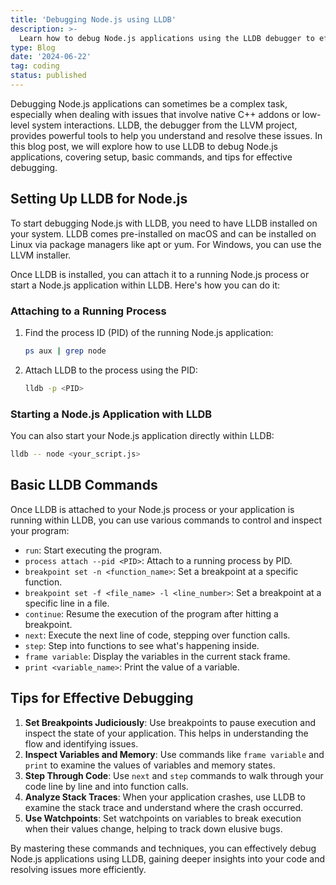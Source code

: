 ```yaml
---
title: 'Debugging Node.js using LLDB'
description: >-
  Learn how to debug Node.js applications using the LLDB debugger to efficiently identify and resolve issues in your Node.js code.
type: Blog
date: '2024-06-22'
tag: coding
status: published
---
```


Debugging Node.js applications can sometimes be a complex task, especially when dealing with issues that involve native C++ addons or low-level system interactions. LLDB, the debugger from the LLVM project, provides powerful tools to help you understand and resolve these issues. In this blog post, we will explore how to use LLDB to debug Node.js applications, covering setup, basic commands, and tips for effective debugging.

## Setting Up LLDB for Node.js

To start debugging Node.js with LLDB, you need to have LLDB installed on your system. LLDB comes pre-installed on macOS and can be installed on Linux via package managers like apt or yum. For Windows, you can use the LLVM installer.

Once LLDB is installed, you can attach it to a running Node.js process or start a Node.js application within LLDB. Here's how you can do it:

### Attaching to a Running Process

1. Find the process ID (PID) of the running Node.js application:
   ```sh
   ps aux | grep node
   ```

2. Attach LLDB to the process using the PID:
   ```sh
   lldb -p <PID>
   ```

### Starting a Node.js Application with LLDB

You can also start your Node.js application directly within LLDB:
```sh
lldb -- node <your_script.js>
```

## Basic LLDB Commands

Once LLDB is attached to your Node.js process or your application is running within LLDB, you can use various commands to control and inspect your program:

- `run`: Start executing the program.
- `process attach --pid <PID>`: Attach to a running process by PID.
- `breakpoint set -n <function_name>`: Set a breakpoint at a specific function.
- `breakpoint set -f <file_name> -l <line_number>`: Set a breakpoint at a specific line in a file.
- `continue`: Resume the execution of the program after hitting a breakpoint.
- `next`: Execute the next line of code, stepping over function calls.
- `step`: Step into functions to see what's happening inside.
- `frame variable`: Display the variables in the current stack frame.
- `print <variable_name>`: Print the value of a variable.

## Tips for Effective Debugging

1. **Set Breakpoints Judiciously**: Use breakpoints to pause execution and inspect the state of your application. This helps in understanding the flow and identifying issues.
2. **Inspect Variables and Memory**: Use commands like `frame variable` and `print` to examine the values of variables and memory states.
3. **Step Through Code**: Use `next` and `step` commands to walk through your code line by line and into function calls.
4. **Analyze Stack Traces**: When your application crashes, use LLDB to examine the stack trace and understand where the crash occurred.
5. **Use Watchpoints**: Set watchpoints on variables to break execution when their values change, helping to track down elusive bugs.

By mastering these commands and techniques, you can effectively debug Node.js applications using LLDB, gaining deeper insights into your code and resolving issues more efficiently.
